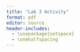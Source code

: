 ```yaml
---
title: "Lab 3 Activity"
format: pdf
editor: source
header-includes:
  - \usepackage{setspace}
  - \onehalfspacing
---
```

